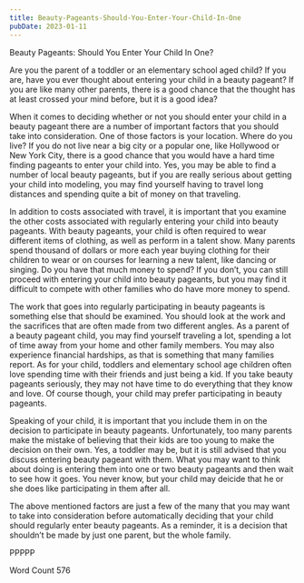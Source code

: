 ```yaml
---
title: Beauty-Pageants-Should-You-Enter-Your-Child-In-One
pubDate: 2023-01-11
---
```


Beauty Pageants:  Should You Enter Your Child In One?

Are you the parent of a toddler or an elementary school aged child?  If you are, have you ever thought about entering your child in a beauty pageant?  If you are like many other parents, there is a good chance that the thought has at least crossed your mind before, but it is a good idea?

When it comes to deciding whether or not you should enter your child in a beauty pageant there are a number of important factors that you should take into consideration.  One of those factors is your location.  Where do you live?  If you do not live near a big city or a popular one, like Hollywood or New York City, there is a good chance that you would have a hard time finding pageants to enter your child into.  Yes, you may be able to find a number of local beauty pageants, but if you are really serious about getting your child into modeling, you may find yourself having to travel long distances and spending quite a bit of money on that traveling.

In addition to costs associated with travel, it is important that you examine the other costs associated with regularly entering your child into beauty pageants. With beauty pageants, your child is often required to wear different items of clothing, as well as perform in a talent show. Many parents spend thousand of dollars or more each year buying clothing for their children to wear or on courses for learning a new talent, like dancing or singing.  Do you have that much money to spend?  If you don’t, you can still proceed with entering your child into beauty pageants, but you may find it difficult to compete with other families who do have more money to spend.

The work that goes into regularly participating in beauty pageants is something else that should be examined.  You should look at the work and the sacrifices that are often made from two different angles.  As a parent of a beauty pageant child, you may find yourself traveling a lot, spending a lot of time away from your home and other family members.  You may also experience financial hardships, as that is something that many families report. As for your child, toddlers and elementary school age children often love spending time with their friends and just being a kid.  If you take beauty pageants seriously, they may not have time to do everything that they know and love.  Of course though, your child may prefer participating in beauty pageants.

Speaking of your child, it is important that you include them in on the decision to participate in beauty pageants.  Unfortunately, too many parents make the mistake of believing that their kids are too young to make the decision on their own.  Yes, a toddler may be, but it is still advised that you discuss entering beauty pageant with them. What you may want to think about doing is entering them into one or two beauty pageants and then wait to see how it goes.  You never know, but your child may deicide that he or she does like participating in them after all.

The above mentioned factors are just a few of the many that you may want to take into consideration before automatically deciding that your child should regularly enter beauty pageants.  As a reminder, it is a decision that shouldn’t be made by just one parent, but the whole family.

PPPPP

Word Count 576